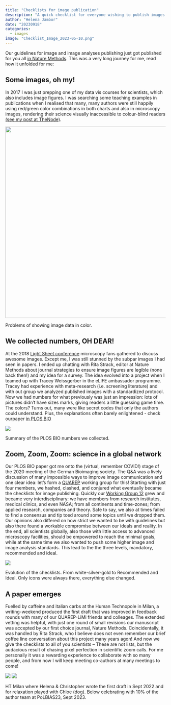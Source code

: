 ```yaml
---
title: "Checklists for image publication"
description: "A quick checklist for everyone wishing to publish images and image analysis results - out today in Nature Methods"
author: "Helena Jambor"
date: "20230918"
categories:
  - images
image: "Checklist_Image_2023-05-10.png"
---
```

Our guidelines for image and image analyses publishing just got published for you all <a href="https://www.nature.com/articles/s41592-023-01987-9"> in Nature Methods</a>. This was a very long journey for me, read how it unfolded for me:

## Some images, oh my!
In 2017 I was just prepping one of my data vis courses for scientists, which also includes image figures. I was searching some teaching examples in publications when I realised that many, many authors were still happily using red/green color combinations in both charts and also in microscopy images, rendering their science visually inaccessible to colour-blind readers <a href="https://thenode.biologists.com/color-blind-audiences/photo/">(see my post at TheNode)</a>. 

:::{#fig-red-green}
![](Colors.png){width=600}

Problems of showing image data in color.
::: 

## We collected numbers, OH DEAR!
At the 2018 <a href=https://meetings.embo.org/event/18-lsm>Light Sheet conference</a> microscopy fans gathered to discuss awesome images. Except me, I was still stunned by the subpar images I had seen in papers. I ended up chatting with Rita Strack, editor at Nature Methods about journal strategies to ensure image figures are legible (none back then!) and my idea for a survey. The idea evolved into a project when I teamed up with Tracey Weissgerber in the eLIFE ambassador programme. Tracey had experience with meta-research (i.e.  screening literature) and with out group we analyzed published images with a standardized protocol. Now we had numbers for what previously was just an impression: lots of pictures didn't have sizes marks, giving readers a little guessing game time. The colors? Turns out, many were like secret codes that only the authors could understand. Plus, the explanations often barely enlightened - check ourpaper <a href ="https://journals.plos.org/plosbiology/article?id=10.1371/journal.pbio.3001161">in PLOS BIO</a>


::: {#fig-plos}
![](Summary.png)

Summary of the PLOS BIO numbers we collected. 
::: 

## Zoom, Zoom, Zoom: science in a global network
Our PLOS BIO paper got me onto the (virtual, remember COVID!) stage of the 2020 meeting of the German Bioimaging society. The Q&A was a lively discussion of many impossible ways to improve image communication and one clear idea: let's form a <a href="https://quarep.org/">QUAREP</a> working group for this! Starting with just four members, we hashed, clashed, and conjured what eventually became the checklists for image publishing. Quickly our <a href="https://quarep.org/working-groups/wg-12-image-visualization-and-analysis/">Working Group 12</a> grew and became very interdisciplinary: we have members from research institutes, medical clinics, and even NASA; from all continents and time-zones; from applied research, companies and  theory. Safe to say, we also at times failed to find a consensus and tip toed around some topics until we dropped them. Our opinions also differed on how strict we wanted to be with guidelines but also there found a workable compromise between our ideals and reality. In the end, all scientists globally, also those with little access to advanced microscopy facilities, should be empowered to reach the minimal goals, while at the same time we also wanted to push some higher image and image analysis standards. This lead to the the three levels, mandatory, recommended and ideal. 

::: {#fig-evolution}
![](checklistEvolution.png)

Evolution of the checklists. From white-silver-gold to Recommended and Ideal. Only icons were always there, everything else changed. 
:::


## A paper emerges
Fuelled by caffeine and italian carbs at the Human Technopole in Milan, a writing-weekend produced the first draft that was improved in feedback rounds with many of our QUAREP-LiMi friends and colleages. The extended vetting was helpful, with just one round of small revisions our manuscript was accepted by our first choice journal, Nature Methods. Coincidentally, it was handled by Rita Strack, who I believe does not even remember our brief coffee line conversation about this project many years agon! And now we give the checklists to all of you scientists – These are not lists, but the audacious result of chasing pixel perfection in scientific zoom calls. For me personally it was a rewarding experience to collaborate with so many people, and from now I will keep meeting co-authors at many meetings to come! 

::: {#fig-meeting}
![](HTBesuch2.jpg)
![](IMG_2346.jpeg)

HT Milan where Helena & Christopher wrote the first draft in Sept 2022 and for relaxation played with Chloe (dog). Below celebrating with 10% of the author team at PoLBIAS23, Sept 2023.
:::
